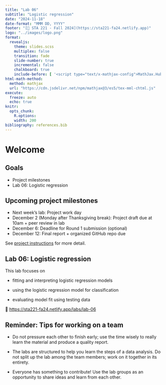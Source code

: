 ```yaml
---
title: "Lab 06"
subtitle: "Logistic regression"
date: "2024-11-18"
date-format: "MMM DD, YYYY"
footer: "[🔗 STA 221 - Fall 2024](https://sta221-fa24.netlify.app)"
logo: "../images/logo.png"
format: 
  revealjs:
    theme: slides.scss
    multiplex: false
    transition: fade
    slide-number: true
    incremental: false 
    chalkboard: true
    include-before: [ '<script type="text/x-mathjax-config">MathJax.Hub.Config({tex2jax: {enableAssistiveMml: false}});</script>']
html-math-method:
  method: mathjax
  url: "https://cdn.jsdelivr.net/npm/mathjax@3/es5/tex-mml-chtml.js"
execute:
  freeze: auto
  echo: true
knitr:
  opts_chunk: 
    R.options:      
    width: 200
bibliography: references.bib
---
```


# Welcome

## Goals

-   Project milestones
-   Lab 06: Logistic regression

## Upcoming project milestones

-   Next week's lab: Project work day
-   December 2 (Monday after Thanksgiving break): Project draft due at 10am + peer review in lab
-   December 6: Deadline for Round 1 submission (optional)
-   December 12: Final report + organized GitHub repo due

See [project instructions](https://sta221-fa24.netlify.app/project#presentation) for more detail.

## Lab 06: Logistic regression

This lab focuses on

-   fitting and interpreting logistic regression models

-   using the logistic regression model for classification

-   evaluating model fit using testing data

🔗 <https://sta221-fa24.netlify.app/labs/lab-06>

## Reminder: Tips for working on a team

-   Do not pressure each other to finish early; use the time wisely to really learn the material and produce a quality report.

-   The labs are structured to help you learn the steps of a data analysis. Do not split up the lab among the team members; work on it together in its entirety.

-   Everyone has something to contribute! Use the lab groups as an opportunity to share ideas and learn from each other.
